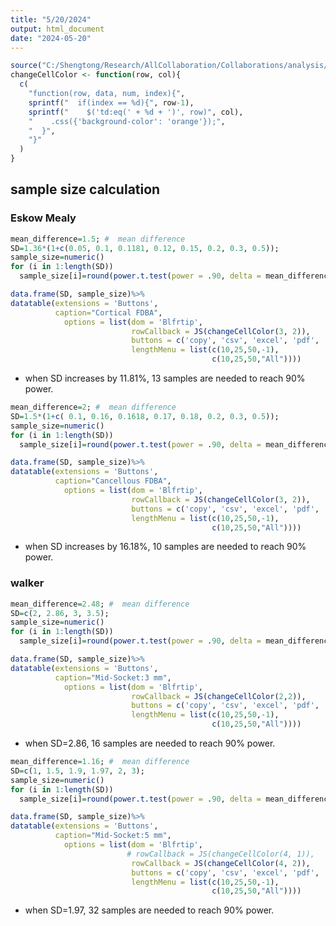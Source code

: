 ```yaml
---
title: "5/20/2024"
output: html_document
date: "2024-05-20"
---
```


```r
source("C:/Shengtong/Research/AllCollaboration/Collaborations/analysis/Rfunctions.R")
changeCellColor <- function(row, col){
  c(
    "function(row, data, num, index){",
    sprintf("  if(index == %d){", row-1),
    sprintf("    $('td:eq(' + %d + ')', row)", col),
    "    .css({'background-color': 'orange'});",
    "  }",
    "}"  
  )
}
```



## sample size calculation 

### Eskow Mealy 

```r
mean_difference=1.5; #  mean difference  
SD=1.36*(1+c(0.05, 0.1, 0.1181, 0.12, 0.15, 0.2, 0.3, 0.5));  
sample_size=numeric()
for (i in 1:length(SD))
  sample_size[i]=round(power.t.test(power = .90, delta = mean_difference, alternative = "two.sided", type="paired", sig.level=0.05, sd=SD[i])$n)

data.frame(SD, sample_size)%>%
datatable(extensions = 'Buttons',
          caption="Cortical FDBA",
            options = list(dom = 'Blfrtip',
                           rowCallback = JS(changeCellColor(3, 2)),
                           buttons = c('copy', 'csv', 'excel', 'pdf', 'print'),
                           lengthMenu = list(c(10,25,50,-1),
                                             c(10,25,50,"All"))))
```

* when SD increases by 11.81%, 13 samples are needed to reach 90% power. 



```r
mean_difference=2; #  mean difference  
SD=1.5*(1+c( 0.1, 0.16, 0.1618, 0.17, 0.18, 0.2, 0.3, 0.5));  
sample_size=numeric()
for (i in 1:length(SD))
  sample_size[i]=round(power.t.test(power = .90, delta = mean_difference, alternative = "two.sided", type="paired", sig.level=0.05, sd=SD[i])$n)

data.frame(SD, sample_size)%>%
datatable(extensions = 'Buttons',
          caption="Cancellous FDBA",
            options = list(dom = 'Blfrtip',
                           rowCallback = JS(changeCellColor(3, 2)),
                           buttons = c('copy', 'csv', 'excel', 'pdf', 'print'),
                           lengthMenu = list(c(10,25,50,-1),
                                             c(10,25,50,"All"))))

```


* when SD increases by 16.18%, 10 samples are needed to reach 90% power.

### walker 


```r
mean_difference=2.48; #  mean difference  
SD=c(2, 2.86, 3, 3.5);  
sample_size=numeric()
for (i in 1:length(SD))
  sample_size[i]=round(power.t.test(power = .90, delta = mean_difference, alternative = "two.sided", type="paired", sig.level=0.05, sd=SD[i])$n)

data.frame(SD, sample_size)%>%
datatable(extensions = 'Buttons',
          caption="Mid-Socket:3 mm",
            options = list(dom = 'Blfrtip',
                           rowCallback = JS(changeCellColor(2,2)),
                           buttons = c('copy', 'csv', 'excel', 'pdf', 'print'),
                           lengthMenu = list(c(10,25,50,-1),
                                             c(10,25,50,"All"))))
```


* when SD=2.86, 16 samples are needed to reach 90% power.


```r

mean_difference=1.16; #  mean difference  
SD=c(1, 1.5, 1.9, 1.97, 2, 3);  
sample_size=numeric()
for (i in 1:length(SD))
  sample_size[i]=round(power.t.test(power = .90, delta = mean_difference, alternative = "two.sided", type="paired", sig.level=0.05, sd=SD[i])$n)

data.frame(SD, sample_size)%>%
datatable(extensions = 'Buttons',
          caption="Mid-Socket:5 mm",
            options = list(dom = 'Blfrtip',
                          # rowCallback = JS(changeCellColor(4, 1)), 
                           rowCallback = JS(changeCellColor(4, 2)),
                           buttons = c('copy', 'csv', 'excel', 'pdf', 'print'),
                           lengthMenu = list(c(10,25,50,-1),
                                             c(10,25,50,"All"))))
```





* when SD=1.97, 32 samples are needed to reach 90% power.
